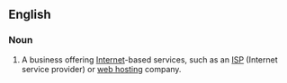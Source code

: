 ==English==

===Noun===
{{infl|en|noun|head=[[web]] [[provider]]}}

# {{internet}} A business offering [[Internet]]-based services, such as an [[ISP]] (Internet service provider) or [[web hosting]] company.